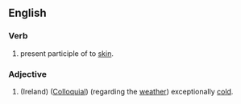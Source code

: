 ==English==
===Verb===
# present participle of to [[skin]].

===Adjective===
# (Ireland) ([[Colloquial]]) (regarding the [[weather]]) exceptionally [[cold]].